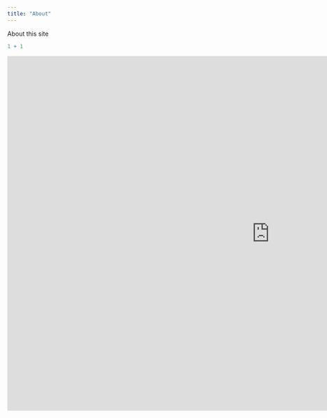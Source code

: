 ```yaml
---
title: "About"
---
```


About this site

```r
1 + 1
```


<iframe scrolling="no" title="เครื่องมือหมุน" src="https://www.geogebra.org/material/iframe/id/xnatps5x/width/1911/height/813/border/888888/sfsb/true/smb/false/stb/false/stbh/false/ai/false/asb/false/sri/true/rc/false/ld/false/sdz/true/ctl/false" width="1200px" height="813px"  style="border:0px;"> </iframe>
